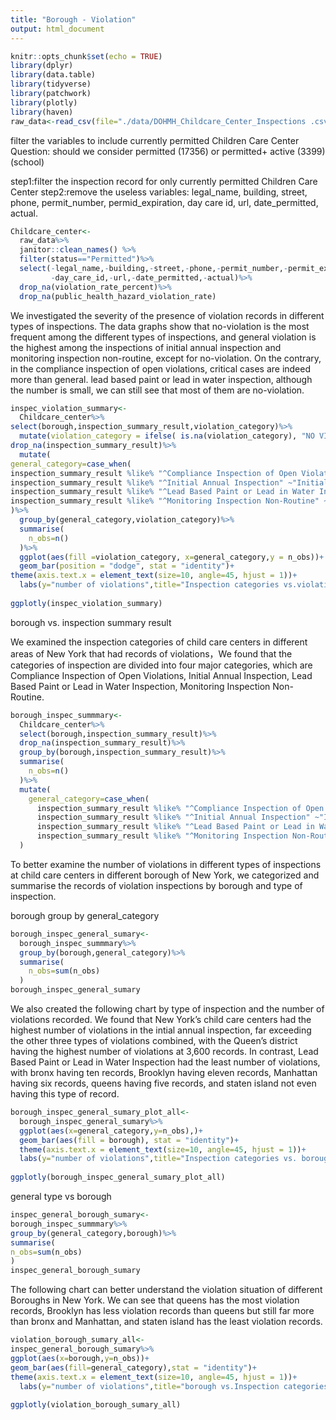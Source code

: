 ```yaml
---
title: "Borough - Violation"
output: html_document
---
```


```r
knitr::opts_chunk$set(echo = TRUE)
library(dplyr)
library(data.table)
library(tidyverse)
library(patchwork)
library(plotly)
library(haven)
raw_data<-read_csv(file="./data/DOHMH_Childcare_Center_Inspections .csv")
```

filter the variables to include currently permitted Children Care Center
Question: should we consider permitted (17356) or permitted+ active (3399)(school)

step1:filter the inspection record for only currently permitted Children Care Center
step2:remove the useless variables: legal_name, building, street, phone, permit_number, permid_expiration, day care id, url, date_permitted, actual.

```r
Childcare_center<-
  raw_data%>%
  janitor::clean_names() %>%
  filter(status=="Permitted")%>%
  select(-legal_name,-building,-street,-phone,-permit_number,-permit_expiration,
         -day_care_id,-url,-date_permitted,-actual)%>%
  drop_na(violation_rate_percent)%>%
  drop_na(public_health_hazard_violation_rate)

```

We investigated the severity of the presence of violation records in different types of inspections. The data graphs show that no-violation is the most frequent among the different types of inspections, and general violation is the highest among the inspections of initial annual inspection and monitoring inspection non-routine, except for no-violation. On the contrary, in the compliance inspection of open violations, critical cases are indeed more than general. lead based paint or lead in water inspection, although the number is small, we can still see that most of them are no-violation. 
```r
inspec_violation_summary<-
  Childcare_center%>%
select(borough,inspection_summary_result,violation_category)%>%
  mutate(violation_category = ifelse( is.na(violation_category), "NO VIOLATION", violation_category))%>%
drop_na(inspection_summary_result)%>%
  mutate(
general_category=case_when(
inspection_summary_result %like% "^Compliance Inspection of Open Violations" ~"Compliance Inspection of Open Violations",
inspection_summary_result %like% "^Initial Annual Inspection" ~"Initial Annual Inspection",
inspection_summary_result %like% "^Lead Based Paint or Lead in Water Inspection" ~"Lead Based Paint or Lead in Water Inspection",
inspection_summary_result %like% "^Monitoring Inspection Non-Routine" ~"Monitoring Inspection Non-Routine")
)%>%
  group_by(general_category,violation_category)%>%
  summarise(
    n_obs=n()
  )%>%
  ggplot(aes(fill =violation_category, x=general_category,y = n_obs))+
  geom_bar(position = "dodge", stat = "identity")+
theme(axis.text.x = element_text(size=10, angle=45, hjust = 1))+
  labs(y="number of violations",title="Inspection categories vs.violation categories",x="inspection categories")
  
ggplotly(inspec_violation_summary)


```

borough vs. inspection summary result 

We examined the inspection categories of child care centers in different areas of New York that had records of violations，We found that the categories of inspection are divided into four major categories, which are Compliance Inspection of Open Violations, Initial Annual Inspection, Lead Based Paint or Lead in Water Inspection, Monitoring Inspection Non-Routine.
```r
borough_inspec_summmary<-
  Childcare_center%>%
  select(borough,inspection_summary_result)%>%
  drop_na(inspection_summary_result)%>%
  group_by(borough,inspection_summary_result)%>%
  summarise(
    n_obs=n()
  )%>%
  mutate(
    general_category=case_when(
      inspection_summary_result %like% "^Compliance Inspection of Open Violations" ~"Compliance Inspection of Open Violations",
      inspection_summary_result %like% "^Initial Annual Inspection" ~"Initial Annual Inspection",
      inspection_summary_result %like% "^Lead Based Paint or Lead in Water Inspection" ~"Lead Based Paint or Lead in Water Inspection",
      inspection_summary_result %like% "^Monitoring Inspection Non-Routine" ~"Monitoring Inspection Non-Routine")
  )
```
To better examine the number of violations in different types of inspections at child care centers in different borough of New York, we categorized and summarise the records of violation inspections by borough and type of inspection.

borough group by general_category
```r
borough_inspec_general_sumary<-
  borough_inspec_summmary%>%
  group_by(borough,general_category)%>%
  summarise(
    n_obs=sum(n_obs)
  )
borough_inspec_general_sumary
```
We also created the following chart by type of inspection and the number of violations recorded. We found that New York's child care centers had the highest number of violations in the intial annual inspection, far exceeding the other three types of violations combined, with the Queen's district having the highest number of violations at 3,600 records. In contrast, Lead Based Paint or Lead in Water Inspection had the least number of violations, with bronx having ten records, Brooklyn having eleven records, Manhattan having six records, queens having five records, and staten island not even having this type of record.

```r
borough_inspec_general_sumary_plot_all<-
  borough_inspec_general_sumary%>%
  ggplot(aes(x=general_category,y=n_obs),)+
  geom_bar(aes(fill = borough), stat = "identity")+
  theme(axis.text.x = element_text(size=10, angle=45, hjust = 1))+
  labs(y="number of violations",title="Inspection categories vs. borough",x="inspection categories")
  
ggplotly(borough_inspec_general_sumary_plot_all)
```

general type vs borough

```r
inspec_general_borough_sumary<-
borough_inspec_summmary%>%
group_by(general_category,borough)%>%
summarise(
n_obs=sum(n_obs)
)
inspec_general_borough_sumary
```

The following chart can better understand the violation situation of different Boroughs in New York. We can see that queens has the most violation records, Brooklyn has less violation records than queens but still far more than bronx and Manhattan, and staten island has the least violation records.
```r
violation_borough_sumary_all<-
inspec_general_borough_sumary%>%
ggplot(aes(x=borough,y=n_obs))+
geom_bar(aes(fill=general_category),stat = "identity")+
theme(axis.text.x = element_text(size=10, angle=45, hjust = 1))+
  labs(y="number of violations",title="borough vs.Inspection categories",x="borough")
  
ggplotly(violation_borough_sumary_all)
```